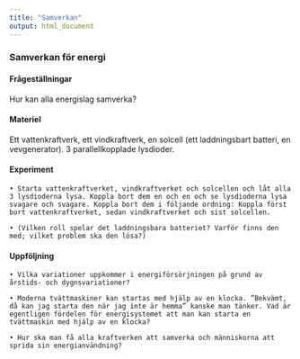 ```yaml
---
title: "Samverkan"
output: html_document
---
```


### Samverkan för energi


#### Frågeställningar

Hur kan alla energislag samverka?


#### Materiel

Ett vattenkraftverk, ett vindkraftverk, en solcell (ett laddningsbart batteri, en vevgenerator).
3 parallellkopplade lysdioder.

#### Experiment

    • Starta vattenkraftverket, vindkraftverket och solcellen och låt alla 3 lysdioderna lysa. Koppla bort dem en och en och se lysdioderna lysa svagare och svagare. Koppla bort dem i följande ordning: Koppla först bort vattenkraftverket, sedan vindkraftverket och sist solcellen.

    • (Vilken roll spelar det laddningsbara batteriet? Varför finns den med; vilket problem ska den lösa?)






#### Uppföljning

    • Vilka variationer uppkommer i energiförsörjningen på grund av årstids- och dygnsvariationer?

    • Moderna tvättmaskiner kan startas med hjälp av en klocka. ”Bekvämt, då kan jag starta den när jag inte är hemma” kanske man tänker. Vad är egentligen fördelen för energisystemet att man kan starta en tvättmaskin med hjälp av en klocka?

    • Hur ska man få alla kraftverken att samverka och människorna att sprida sin energianvändning?